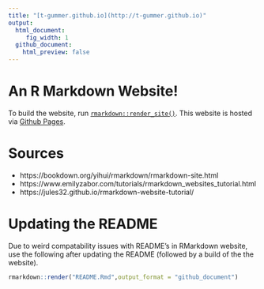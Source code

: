 ```yaml
---
title: "[t-gummer.github.io](http://t-gummer.github.io)"
output: 
  html_document:
     fig_width: 1
  github_document:
    html_preview: false
---
```


# An R Markdown Website!

To build the website, run [`rmarkdown::render_site()`](http://rmarkdown.rstudio.com/rmarkdown_websites.html). This website is hosted via [Github Pages](https://pages.github.com/).

# Sources

- https://bookdown.org/yihui/rmarkdown/rmarkdown-site.html
- https://www.emilyzabor.com/tutorials/rmarkdown_websites_tutorial.html
- https://jules32.github.io/rmarkdown-website-tutorial/

# Updating the README

Due to weird compatability issues with README's in RMarkdown website, use the following after updating the README (followed by a build of the the website).

```r
rmarkdown::render("README.Rmd",output_format = "github_document")

```

